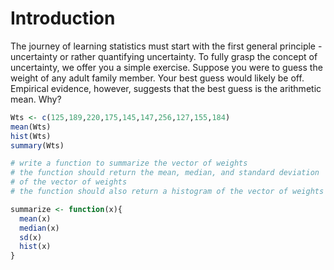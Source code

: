 # Introduction {.unnumbered #intro}

The journey of learning statistics must start with the first general principle - uncertainty or rather quantifying uncertainty.  To fully grasp the concept of uncertainty, we offer you a simple exercise.  Suppose you were to guess the weight of any adult family member.  Your best guess would likely be off.  Empirical evidence, however, suggests that the best guess is the arithmetic mean.  Why?  

```r
Wts <- c(125,189,220,175,145,147,256,127,155,184)
mean(Wts)
hist(Wts)
summary(Wts)

# write a function to summarize the vector of weights
# the function should return the mean, median, and standard deviation
# of the vector of weights
# the function should also return a histogram of the vector of weights

summarize <- function(x){
  mean(x)
  median(x)
  sd(x)
  hist(x)
}
```
